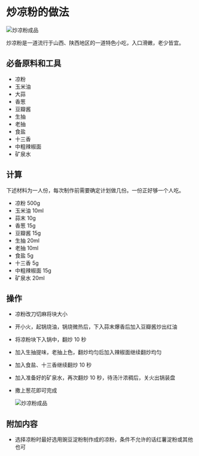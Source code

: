 # 炒凉粉的做法

![炒凉粉成品](./chaoliangfen.jpg)

炒凉粉是一道流行于山西、陕西地区的一道特色小吃，入口滑嫩，老少皆宜。

## 必备原料和工具

- 凉粉
- 玉米油
- 大蒜
- 香葱
- 豆瓣酱
- 生抽
- 老抽
- 食盐
- 十三香
- 中粗辣椒面
- 矿泉水

## 计算

下述材料为一人份，每次制作前需要确定计划做几份。一份正好够一个人吃。

- 凉粉 500g
- 玉米油 10ml
- 蒜末 10g
- 香葱 15g
- 豆瓣酱 15g
- 生抽 20ml
- 老抽 10ml
- 食盐 5g
- 十三香 5g
- 中粗辣椒面 15g
- 矿泉水 20ml

## 操作

- 凉粉改刀切麻将块大小
- 开小火，起锅烧油，锅烧微热后，下入蒜末爆香后加入豆瓣酱炒出红油
- 将凉粉块下入锅中，翻炒 10 秒
- 加入生抽提味，老抽上色，翻炒均匀后加入辣椒面继续翻炒均匀
- 加入食盐、十三香继续翻炒 10 秒
- 加入准备好的矿泉水，再次翻炒 10 秒，待汤汁浓稠后，关火出锅装盘
- 撒上葱花即可完成

  ![炒凉粉成品](./chaoliangfen.jpg)

## 附加内容

- 选择凉粉时最好选用豌豆淀粉制作成的凉粉，条件不允许的话红薯淀粉或其他也可


